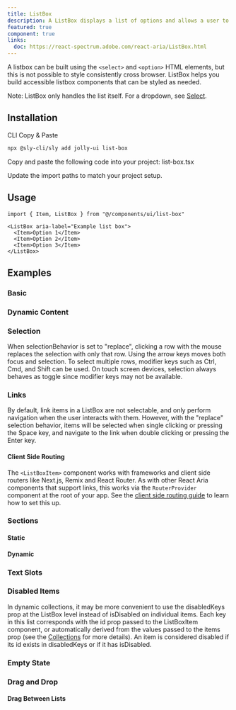 ```yaml
---
title: ListBox
description: A ListBox displays a list of options and allows a user to select one or more of them.
featured: true
component: true
links:
  doc: https://react-spectrum.adobe.com/react-aria/ListBox.html
---
```


A listbox can be built using the `<select>` and `<option>` HTML elements, but this is not possible to style consistently cross browser. ListBox helps you build accessible listbox components that can be styled as needed.

<ComponentPreview name="list-box-demo" />

Note: ListBox only handles the list itself. For a dropdown, see [Select](../../docs/components/select).

## Installation

<Tabs defaultValue="cli">

<TabsList>
  <TabsTrigger value="cli">CLI</TabsTrigger>
  <TabsTrigger value="manual">Copy & Paste</TabsTrigger>
</TabsList>

<TabsContent value="cli">

```bash
npx @sly-cli/sly add jolly-ui list-box
```

</TabsContent>

<TabsContent value="manual">

<Steps>

<Step>Copy and paste the following code into your project: list-box.tsx</Step>

<ComponentSource name="list-box" />

<Step>Update the import paths to match your project setup.</Step>

</Steps>

</TabsContent>

</Tabs>

## Usage

```tsx
import { Item, ListBox } from "@/components/ui/list-box"
```

```tsx
<ListBox aria-label="Example list box">
  <Item>Option 1</Item>
  <Item>Option 2</Item>
  <Item>Option 3</Item>
</ListBox>
```

## Examples

### Basic

<ComponentPreview name="list-box-demo" />

### Dynamic Content

<ComponentPreview name="list-box-content" />

### Selection

When selectionBehavior is set to "replace", clicking a row with the mouse replaces the selection with only that row. Using the arrow keys moves both focus and selection. To select multiple rows, modifier keys such as Ctrl, Cmd, and Shift can be used. On touch screen devices, selection always behaves as toggle since modifier keys may not be available.

<ComponentPreview name="list-box-selection-replace" />

### Links

<ComponentPreview name="list-box-links" />

By default, link items in a ListBox are not selectable, and only perform navigation when the user interacts with them. However, with the "replace" selection behavior, items will be selected when single clicking or pressing the Space key, and navigate to the link when double clicking or pressing the Enter key.

<ComponentPreview name="list-box-links-replace" />

#### Client Side Routing

The `<ListBoxItem>` component works with frameworks and client side routers like Next.js, Remix and React Router.
As with other React Aria components that support links, this works via the `RouterProvider` component at the root of your app.
See the [client side routing guide](https://react-spectrum.adobe.com/react-aria/routing.html) to learn how to set this up.

### Sections

#### Static

<ComponentPreview name="list-box-sections" />

#### Dynamic

<ComponentPreview name="list-box-dynamic" />

### Text Slots

<ComponentPreview name="list-box-text-slot" />

### Disabled Items

<ComponentPreview name="list-box-disabled-items" />

In dynamic collections, it may be more convenient to use the disabledKeys prop at the ListBox level instead of isDisabled on individual items. Each key in this list corresponds with the id prop passed to the ListBoxItem component, or automatically derived from the values passed to the items prop (see the [Collections](https://react-spectrum.adobe.com/react-aria/collections.html) for more details). An item is considered disabled if its id exists in disabledKeys or if it has isDisabled.

<ComponentPreview name="list-box-disabled-keys" />

### Empty State

<ComponentPreview name="list-box-empty" />

### Drag and Drop

<ComponentPreview name="list-box-drag-drop" />

#### Drag Between Lists

<ComponentPreview name="list-box-drag-between" />
